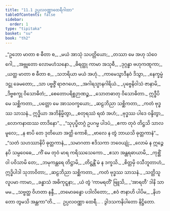 ```yaml
---
title: "11.1 ဥပ္ပလဝဏ္ဏာထေရီဂါထာ"
tableOfContents: false
sidebar:
  order: 1
type: "tipitaka"
basket: "su"
book: "th2"
---
```



<DynamicBreadcrumb />

<Division number="224" book="th2">

<Paragraph number="298" type="verses" book="th2">
_“ဥဘော မာတာ စ ဓီတာ စ,_  
_မယံ အာသုံ သပတ္တိယော;_  
_တဿာ မေ အဟု သံဝေဂေါ,_  
_အဗ္ဘုတော လောမဟံသနော._  

</Paragraph>

</Division>
<Division number="225" book="th2">

<Paragraph number="299" type="verses" book="th2">
_ဓိရတ္ထု ကာမာ အသုစီ,_  
_ဒုဂ္ဂန္ဓာ ဗဟုကဏ္ဋကာ;_  
_ယတ္ထ မာတာ စ ဓီတာ စ,_  
_သဘရိယာ မယံ အဟုံ._  

</Paragraph>

</Division>
<Division number="226" book="th2">

<Paragraph number="300" type="verses" book="th2">
_ကာမေသွာဒီနဝံ ဒိသွာ,_  
_နေက္ခမ္မံ ဒဋ္ဌု ခေမတော;_  
_သာ ပဗ္ဗဇ္ဇိံ ရာဇဂဟေ,_  
_အဂါရသ္မာနဂါရိယံ._  

</Paragraph>

</Division>
<Division number="227" book="th2">

<Paragraph number="301" type="verses" book="th2">
_ပုဗ္ဗေနိဝါသံ ဇာနာမိ,_  
_ဒိဗ္ဗစက္ခု ဝိသောဓိတံ;_  
_စေတောပရိစ္စဉာဏဉ္စ,_  
_သောတဓာတု ဝိသောဓိတာ._  

</Paragraph>

</Division>
<Division number="228" book="th2">

<Paragraph number="302" type="verses" book="th2">
ဣဒ္ဓီပိ မေ သစ္ဆိကတာ,_  
_ပတ္တော မေ အာသဝက္ခယော;_  
_ဆဠဘိညာ သစ္ဆိကတာ,_  
_ကတံ ဗုဒ္ဓဿ သာသနံ._  

</Paragraph>

</Division>
<Division number="229" book="th2">

<Paragraph number="303" type="verses" book="th2">
ဣဒ္ဓိယာ အဘိနိမ္မိတွာ,_  
_စတုရဿံ ရထံ အဟံ;_  
_ဗုဒ္ဓဿ ပါဒေ ဝန္ဒိတွာ,_  
_လောကနာထဿ တာဒိနော”._  

</Paragraph>

</Division>
<Division number="230" book="th2">

<Paragraph number="304" type="verses" book="th2">
_“သုပုပ္ဖိတဂ္ဂံ ဥပဂမ္မ ပါဒပံ,_  
_ဧကာ တုဝံ တိဋ္ဌသိ သာလမူလေ;_  
_န စာပိ တေ ဒုတိယော အတ္ထိ ကောစိ,_  
_ဗာလေ န တွံ ဘာယသိ ဓုတ္တကာနံ”._  

</Paragraph>

</Division>
<Division number="231" book="th2">

<Paragraph number="305" type="verses" book="th2">
_“သတံ သဟဿာနိပိ ဓုတ္တကာနံ,_  
_သမာဂတာ ဧဒိသကာ ဘဝေယျုံ;_  
_လောမံ န ဣဉ္ဇေ နပိ သမ္ပဝေဓေ,_  
_ကိံ မေ တုဝံ မာရ ကရိဿသေကော._  

</Paragraph>

</Division>
<Division number="232" book="th2">

<Paragraph number="306" type="verses" book="th2">
_ဧသာ အန္တရဓာယာမိ,_  
_ကုစ္ဆိံ ဝါ ပဝိသာမိ တေ;_  
_ဘမုကန္တရေ တိဋ္ဌာမိ,_  
_တိဋ္ဌန္တိံ မံ န ဒက္ခသိ._  

</Paragraph>

</Division>
<Division number="233" book="th2">

<Paragraph number="307" type="verses" book="th2">
_စိတ္တမှိ ဝသီဘူတာဟံ,_  
ဣဒ္ဓိပါဒါ သုဘာဝိတာ;_  
_ဆဠဘိညာ သစ္ဆိကတာ,_  
_ကတံ ဗုဒ္ဓဿ သာသနံ._  

</Paragraph>

</Division>
<Division number="234" book="th2">

<Paragraph number="308" type="verses" book="th2">
_သတ္တိသူလူပမာ ကာမာ,_  
_ခန္ဓာသံ အဓိကုဋ္ဋနာ;_  
_ယံ တွံ ‘ကာမရတိံ’ ဗြူသိ,_  
_‘အာရတီ’ ဒါနိ သာ မမ._  

</Paragraph>

</Division>
<Division number="235" book="th2">

<Paragraph number="309" type="verses" book="th2">
_သဗ္ဗတ္ထ ဝိဟတာ နန္ဒီ,_  
_တမောခန္ဓော ပဒါလိတော;_  
_ဧဝံ ဇာနာဟိ ပါပိမ,_  
_နိဟတော တွမသိ အန္တကာ”တိ._  


</Paragraph>
</Division>

<Paragraph number="310" type="center" book="th2">
…  ဥပ္ပလဝဏ္ဏာ ထေရီ… .



</Paragraph>

<Paragraph number="311" type="center" book="th2">
ဒွါဒသကနိပါတော နိဋ္ဌိတော.
</Paragraph>